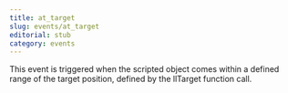 ```yaml
---
title: at_target
slug: events/at_target
editorial: stub
category: events
---
```


<LSLEvent name="at_target"/>

This event is triggered when the scripted object comes within a defined range of the target position, defined by the llTarget function call.
